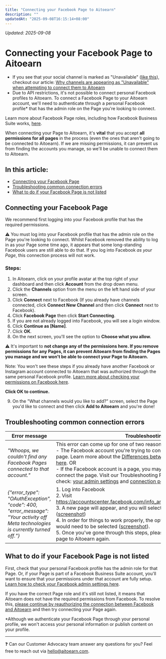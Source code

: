 ```yaml
---
title: "Connecting your Facebook Page to Aitoearn"
description: ""
updatedAt: "2025-09-08T16:15:14+08:00"
---
```

<!-- UPDATED_AT -->
_Updated: 2025-09-08_

# Connecting your Facebook Page to Aitoearn

- If you see that your social channel is marked as "Unavailable" ([like this](https://share.aitoearn.com/geu1gyvm)), checkout our article: [Why channels are appearing as "Unavailable" when attempting to connect them to Aitoearn](https://aitoearn.helpscoutdocs.com/article/571-unavailable-channels-are-likely-connected-to-another-aitoearn-organization)
- Due to API restrictions, it's not possible to connect personal Facebook profiles to Aitoearn. To connect a Facebook Page to your Aitoearn account, we'll need to authenticate through a personal Facebook profile* that has the admin role on the Page you're looking to connect.

Learn more about Facebook Page roles, including how Facebook Business Suite works, [here](https://support.aitoearn.com/article/872-facebook-troubleshooting-guide#Checking-your-admin-settings-in-your-Facebook-Page-BOhZf).

When connecting your Page to Aitoearn, it's **vital** that you accept **all permissions for all pages** in the process (even the ones that aren't going to be connected to Aitoearn). If we are missing permissions, it can prevent us from finding the accounts you manage, so we'll be unable to connect them to Aitoearn.

## In this article:

- [Connecting your Facebook Page](#connecting-your-facebook-page)
- [Troubleshooting common connection errors](#troubleshooting-common-connection-errors)
- [What to do if your Facebook Page is not listed](#what-to-do-if-your-facebook-page-is-not-listed)

## Connecting your Facebook Page

We recommend first logging into your Facebook profile that has the required permissions.

⚠️ You must log into your Facebook profile that has the admin role on the Page you're looking to connect. Whilst Facebook removed the ability to log in as your Page some time ago, it appears that some long-standing Facebook users are still able to do that. If you log into Facebook *as your Page*, this connection process will not work.

### Steps:

1. In Aitoearn, click on your profile avatar at the top right of your dashboard and then click **Account** from the drop down menu.
2. Click the **Channels** option from the menu on the left hand side of your screen.
3. Click **Connect** next to Facebook (If you already have channels connected, click **Connect New Channel** and then click **Connect** next to Facebook).
4. Click **Facebook Page** then click **Start Connecting**.
5. If you are not already logged into Facebook, you will see a login window.
6. Click **Continue as [Name]**.
7. Click **OK**.
8. On the next screen, you'll see the option to **Choose what you allow.**

⚠️ It's important to **not change any of the permissions here. If you remove permissions for any Pages, it can prevent Aitoearn from finding the Pages you manage and we won't be able to connect your Page to Aitoearn.**

Note: You won't see these steps if you already have another Facebook or Instagram account connected to Aitoearn that was authorized through the same personal Facebook profile. [Learn more about checking your permissions on Facebook here](https://support.aitoearn.com/article/872-facebook-troubleshooting-guide#Checking-your-connection-permissions-on-Facebook-rYUSI).

**Click OK to continue.**

9. On the "What channels would you like to add?" screen, select the Page you'd like to connect and then click **Add to Aitoearn** and you're done!

## Troubleshooting common connection errors

| **Error message** | **Troubleshooting steps** |
|---|---|
| *"Whoops, we couldn't find any Facebook Pages connected to that account."* | This error can come up for one of two reasons:<br/>- The Facebook account you're trying to connect is set as a profile and not a page. Learn more about the [Differences between Facebook profiles and Pages here](https://support.aitoearn.com/article/869-differences-between-facebook-pages-and-profiles#How-can-I-tell-if-Im-using-a-Page-personal-profile-or-a-professiona-VVTsf). OR<br/>- If the Facebook account is a page, you may have insufficient permissions to connect the page. Visit our Troubleshooting Facebook connections guide to check: [your admin settings](https://support.aitoearn.com/article/872-facebook-troubleshooting-guide#Checking-your-admin-settings-in-your-Facebook-Page-BOhZf) and [connection permissions on Facebook](https://support.aitoearn.com/article/872-facebook-troubleshooting-guide#Checking-your-connection-permissions-on-Facebook-rYUSI) |
| *{"error_type": "OAuthException", "code": 400, "error_message": "Your activity off Meta technologies is currently turned off."}* | 1. Log into Facebook<br/>2. Visit https://accountscenter.facebook.com/info_and_permissions/off_facebook_activity/<br/>3. A new page will appear, and you will select "Manage Future Activity." ([screenshot](https://share.aitoearn.com/NQu9yNjJ))<br/>4. In order for things to work properly, the option for "Connect Future Activity" would need to be selected ([screenshot](https://share.aitoearn.com/NQu9yNjJ)).<br/>5. Once you've gone through this steps, please try connecting your Facebook page to Aitoearn again. |

## What to do if your Facebook Page is not listed

First, check that your personal Facebook profile has the admin role for that Page. Or, if your Page is part of a Facebook Business Suite account, you'll want to ensure that your permissions under that account are fully setup. [Learn how to check your Facebook admin settings here](https://support.aitoearn.com/article/872-facebook-troubleshooting-guide#Checking-your-admin-settings-in-your-Facebook-Page-BOhZf).

If you have the correct Page role and it's still not listed, it means that Aitoearn does not have the required permissions from Facebook. To resolve this, [please continue by reauthorizing the connection between Facebook and Aitoearn](https://support.aitoearn.com/article/872-facebook-troubleshooting-guide#Reauthorizing-the-connection-between-Facebook-and-Aitoearn--tiX4P) and then try connecting your Page again.

*Although we authenticate your Facebook Page through your personal profile, we won't access your personal information or publish content on your profile.

---

❓ Can our Customer Advocacy team answer any questions for you? Feel free to reach out via [hello@aitoearn.com](mailto:hello@aitoearn.com).